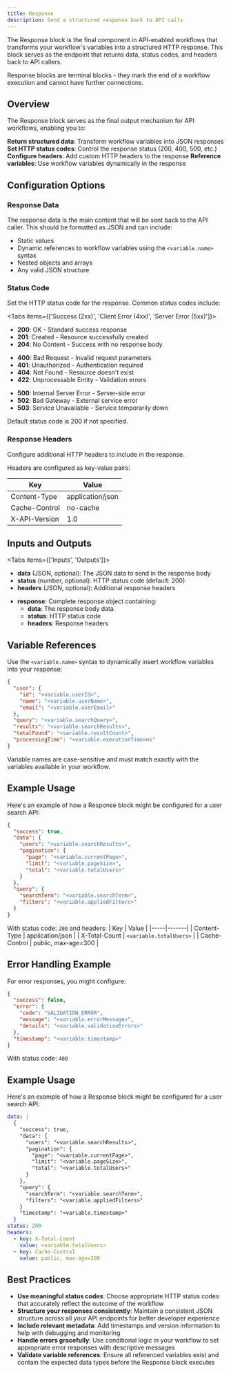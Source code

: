 ```yaml
---
title: Response
description: Send a structured response back to API calls
---
```



The Response block is the final component in API-enabled workflows that transforms your workflow's variables into a structured HTTP response. This block serves as the endpoint that returns data, status codes, and headers back to API callers.

<ThemeImage
  lightSrc="/static/light/response-light.png"
  darkSrc="/static/dark/response-dark.png"
  alt="Response Block"
  width={439}
  height={569}
/>

<Callout type="info">
  Response blocks are terminal blocks - they mark the end of a workflow execution and cannot have further connections.
</Callout>

## Overview

The Response block serves as the final output mechanism for API workflows, enabling you to:

<Steps>
  <Step>
    <strong>Return structured data</strong>: Transform workflow variables into JSON responses
  </Step>
  <Step>
    <strong>Set HTTP status codes</strong>: Control the response status (200, 400, 500, etc.)
  </Step>
  <Step>
    <strong>Configure headers</strong>: Add custom HTTP headers to the response
  </Step>
  <Step>
    <strong>Reference variables</strong>: Use workflow variables dynamically in the response
  </Step>
</Steps>

## Configuration Options

### Response Data

The response data is the main content that will be sent back to the API caller. This should be formatted as JSON and can include:

- Static values
- Dynamic references to workflow variables using the `<variable.name>` syntax
- Nested objects and arrays
- Any valid JSON structure

### Status Code

Set the HTTP status code for the response. Common status codes include:

<Tabs items={['Success (2xx)', 'Client Error (4xx)', 'Server Error (5xx)']}>
  <Tab>
    <ul className="list-disc space-y-2 pl-6">
      <li><strong>200</strong>: OK - Standard success response</li>
      <li><strong>201</strong>: Created - Resource successfully created</li>
      <li><strong>204</strong>: No Content - Success with no response body</li>
    </ul>
  </Tab>
  <Tab>
    <ul className="list-disc space-y-2 pl-6">
      <li><strong>400</strong>: Bad Request - Invalid request parameters</li>
      <li><strong>401</strong>: Unauthorized - Authentication required</li>
      <li><strong>404</strong>: Not Found - Resource doesn't exist</li>
      <li><strong>422</strong>: Unprocessable Entity - Validation errors</li>
    </ul>
  </Tab>
  <Tab>
    <ul className="list-disc space-y-2 pl-6">
      <li><strong>500</strong>: Internal Server Error - Server-side error</li>
      <li><strong>502</strong>: Bad Gateway - External service error</li>
      <li><strong>503</strong>: Service Unavailable - Service temporarily down</li>
    </ul>
  </Tab>
</Tabs>

<p className="mt-4 text-sm text-gray-600 dark:text-gray-400">
  Default status code is 200 if not specified.
</p>

### Response Headers

Configure additional HTTP headers to include in the response.

Headers are configured as key-value pairs:

| Key | Value |
|-----|-------|
| Content-Type | application/json |
| Cache-Control | no-cache |
| X-API-Version | 1.0 |

## Inputs and Outputs

<Tabs items={['Inputs', 'Outputs']}>
  <Tab>
    <ul className="list-disc space-y-2 pl-6">
      <li>
        <strong>data</strong> (JSON, optional): The JSON data to send in the response body
      </li>
      <li>
        <strong>status</strong> (number, optional): HTTP status code (default: 200)
      </li>
      <li>
        <strong>headers</strong> (JSON, optional): Additional response headers
      </li>
    </ul>
  </Tab>
  <Tab>
    <ul className="list-disc space-y-2 pl-6">
      <li>
        <strong>response</strong>: Complete response object containing:
        <ul className="list-disc space-y-1 pl-6 mt-2">
          <li><strong>data</strong>: The response body data</li>
          <li><strong>status</strong>: HTTP status code</li>
          <li><strong>headers</strong>: Response headers</li>
        </ul>
      </li>
    </ul>
  </Tab>
</Tabs>

## Variable References

Use the `<variable.name>` syntax to dynamically insert workflow variables into your response:

```json
{
  "user": {
    "id": "<variable.userId>",
    "name": "<variable.userName>",
    "email": "<variable.userEmail>"
  },
  "query": "<variable.searchQuery>",
  "results": "<variable.searchResults>",
  "totalFound": "<variable.resultCount>",
  "processingTime": "<variable.executionTime>ms"
}
```

<Callout type="warning">
  Variable names are case-sensitive and must match exactly with the variables available in your workflow.
</Callout>

## Example Usage

Here's an example of how a Response block might be configured for a user search API:

```json
{
  "success": true,
  "data": {
    "users": "<variable.searchResults>",
    "pagination": {
      "page": "<variable.currentPage>",
      "limit": "<variable.pageSize>",
      "total": "<variable.totalUsers>"
    }
  },
  "query": {
    "searchTerm": "<variable.searchTerm>",
    "filters": "<variable.appliedFilters>"
  }
}
```

With status code: `200` and headers:
| Key | Value |
|-----|-------|
| Content-Type | application/json |
| X-Total-Count | `<variable.totalUsers>` |
| Cache-Control | public, max-age=300 |

## Error Handling Example

For error responses, you might configure:

```json
{
  "success": false,
  "error": {
    "code": "VALIDATION_ERROR",
    "message": "<variable.errorMessage>",
    "details": "<variable.validationErrors>"
  },
  "timestamp": "<variable.timestamp>"
}
```

With status code: `400`

## Example Usage

Here's an example of how a Response block might be configured for a user search API:

```yaml
data: |
  {
    "success": true,
    "data": {
      "users": "<variable.searchResults>",
      "pagination": {
        "page": "<variable.currentPage>",
        "limit": "<variable.pageSize>",
        "total": "<variable.totalUsers>"
      }
    },
    "query": {
      "searchTerm": "<variable.searchTerm>",
      "filters": "<variable.appliedFilters>"
    }
    "timestamp": "<variable.timestamp>"
  }
status: 200
headers:
  - key: X-Total-Count
    value: <variable.totalUsers>
  - key: Cache-Control
    value: public, max-age=300
```

## Best Practices

- **Use meaningful status codes**: Choose appropriate HTTP status codes that accurately reflect the outcome of the workflow
- **Structure your responses consistently**: Maintain a consistent JSON structure across all your API endpoints for better developer experience
- **Include relevant metadata**: Add timestamps and version information to help with debugging and monitoring
- **Handle errors gracefully**: Use conditional logic in your workflow to set appropriate error responses with descriptive messages
- **Validate variable references**: Ensure all referenced variables exist and contain the expected data types before the Response block executes